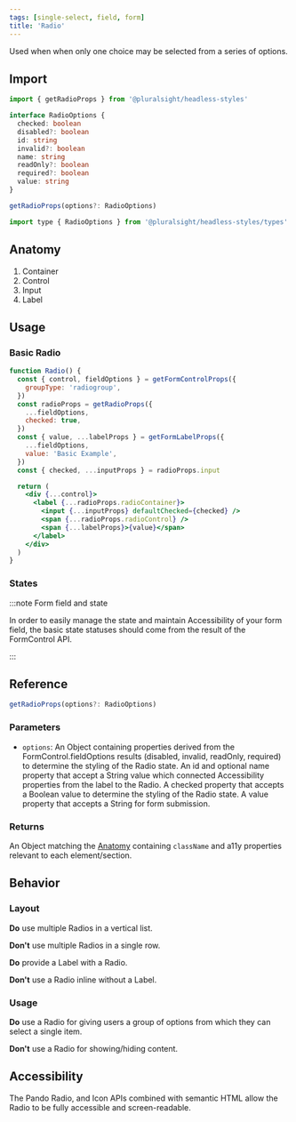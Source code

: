 ```yaml
---
tags: [single-select, field, form]
title: 'Radio'
---
```



<p className="size-xxl">
  Used when when only one choice may be selected from a series of options.
</p>

<DocsLinkBar
  github="https://github.com/pluralsight/pando/tree/main/packages/headless-styles/src/components/Radio"
  figma="https://www.figma.com/file/ZmH4XsZS5WnKeo28ylM5x1/Pando-UI-kit-(Web)?node-id=1214%3A50560&t=YLA3FBYLefNvfeuf-0"
/>

## Import

```javascript
import { getRadioProps } from '@pluralsight/headless-styles'
```

```typescript
interface RadioOptions {
  checked: boolean
  disabled?: boolean
  id: string
  invalid?: boolean
  name: string
  readOnly?: boolean
  required?: boolean
  value: string
}

getRadioProps(options?: RadioOptions)
```

```javascript
import type { RadioOptions } from '@pluralsight/headless-styles/types'
```

## Anatomy

1. Container
2. Control
3. Input
4. Label

## Usage

### Basic Radio

```jsx live
function Radio() {
  const { control, fieldOptions } = getFormControlProps({
    groupType: 'radiogroup',
  })
  const radioProps = getRadioProps({
    ...fieldOptions,
    checked: true,
  })
  const { value, ...labelProps } = getFormLabelProps({
    ...fieldOptions,
    value: 'Basic Example',
  })
  const { checked, ...inputProps } = radioProps.input

  return (
    <div {...control}>
      <label {...radioProps.radioContainer}>
        <input {...inputProps} defaultChecked={checked} />
        <span {...radioProps.radioControl} />
        <span {...labelProps}>{value}</span>
      </label>
    </div>
  )
}
```

### States

<RadioStates />

:::note Form field and state

In order to easily manage the state and maintain Accessibility of your form field, the basic state statuses should come from the result of the FormControl API.

:::

## Reference

```typescript
getRadioProps(options?: RadioOptions)
```

### Parameters

- `options`: An Object containing properties derived from the FormControl.fieldOptions results (disabled, invalid, readOnly, required) to determine the styling of the Radio state. An id and optional name property that accept a String value which connected Accessibility properties from the label to the Radio. A checked property that accepts a Boolean value to determine the styling of the Radio state. A value property that accepts a String for form submission.

### Returns

An Object matching the [Anatomy](#anatomy) containing `className` and a11y properties relevant to each element/section.

## Behavior

### Layout

**Do** use multiple Radios in a vertical list.

**Don't** use multiple Radios in a single row.

**Do** provide a Label with a Radio.

**Don't** use a Radio inline without a Label.

### Usage

**Do** use a Radio for giving users a group of options from which they can select a single item.

**Don't** use a Radio for showing/hiding content.

## Accessibility

The Pando Radio, and Icon APIs combined with semantic HTML allow the Radio to be fully accessible and screen-readable.
